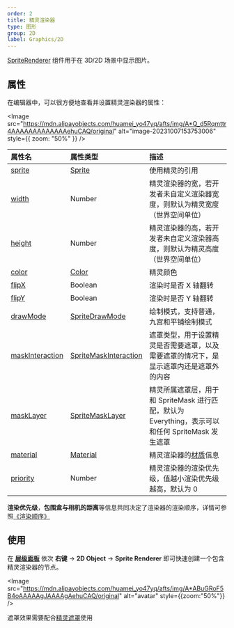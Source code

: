 ```yaml
---
order: 2
title: 精灵渲染器
type: 图形
group: 2D
label: Graphics/2D
---
```


[SpriteRenderer](/apis/core/#SpriteRenderer) 组件用于在 3D/2D 场景中显示图片。

## 属性

在编辑器中，可以很方便地查看并设置精灵渲染器的属性：

<Image src="https://mdn.alipayobjects.com/huamei_yo47yq/afts/img/A*Q_d5Rqmttr4AAAAAAAAAAAAAehuCAQ/original" alt="image-20231007153753006" style={{ zoom: "50%" }} />

| 属性名                                                       | 属性类型                                                  | 描述                                                                                              |
| :----------------------------------------------------------- | :-------------------------------------------------------- | :------------------------------------------------------------------------------------------------ |
| [sprite](/apis/core/#SpriteRenderer-sprite)                   | [Sprite](/apis/core/#Sprite)                               | 使用精灵的引用                                                                                    |
| [width](/apis/core/#SpriteRenderer-width)                     | Number                                                    | 精灵渲染器的宽，若开发者未自定义渲染器宽度，则默认为精灵宽度（世界空间单位）                                      |
| [height](/apis/core/#SpriteRenderer-height)                   | Number                                                    | 精灵渲染器的高，若开发者未自定义渲染器高度，则默认为精灵高度（世界空间单位）                                      |
| [color](/apis/core/#SpriteRenderer-color)                     | [Color](/apis/math/#Color)                                 | 精灵颜色                                                                                          |
| [flipX](/apis/core/#SpriteRenderer-flipX)                     | Boolean                                                   | 渲染时是否 X 轴翻转                                                                               |
| [flipY](/apis/core/#SpriteRenderer-flipY)                     | Boolean                                                   | 渲染时是否 Y 轴翻转                                                                               |
| [drawMode](/apis/core/#SpriteRenderer-drawMode)               | [SpriteDrawMode](/apis/core/#SpriteDrawMode)               | 绘制模式，支持普通，九宫和平铺绘制模式                                                            |
| [maskInteraction](/apis/core/#SpriteRenderer-maskInteraction) | [SpriteMaskInteraction](/apis/core/#SpriteMaskInteraction) | 遮罩类型，用于设置精灵是否需要遮罩，以及需要遮罩的情况下，是显示遮罩内还是遮罩外的内容            |
| [maskLayer](/apis/core/#SpriteRenderer-maskLayer)             | [SpriteMaskLayer](/apis/core/#SpriteMaskLayer)             | 精灵所属遮罩层，用于和 SpriteMask 进行匹配，默认为 Everything，表示可以和任何 SpriteMask 发生遮罩 |
| [material](/apis/core/#SpriteRenderer-setMaterial)            | [Material](/apis/core/#Material)                           |精灵渲染器的[材质](/docs/graphics/material/material/)信息 |
| [priority](/apis/core/#SpriteRenderer-priority)               | Number                                                    | 精灵渲染器的渲染优先级，值越小渲染优先级越高，默认为 0 |

<Callout type="info">**渲染优先级**，**包围盒与相机的距离**等信息共同决定了渲染器的渲染顺序，详情可参照[《渲染顺序》](/docs/graphics/renderer/order/)</Callout>

## 使用

在 **[层级面板](/docs/interface/hierarchy)** 依次 **右键** -> **2D Object** -> **Sprite Renderer** 即可快速创建一个包含精灵渲染器的节点。

<Image src="https://mdn.alipayobjects.com/huamei_yo47yq/afts/img/A*ABuGRoF5B4oAAAAAgJAAAAgAehuCAQ/original" alt="avatar" style={{zoom:"50%"}} />

<Callout type="info">遮罩效果需要配合[精灵遮罩](/docs/graphics/2D/spriteMask/)使用</Callout>
